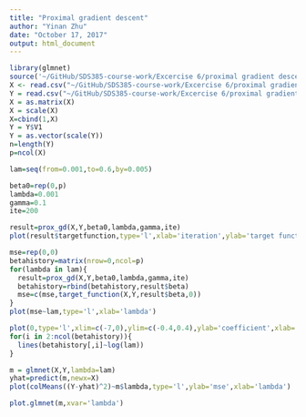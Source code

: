 ```yaml
---
title: "Proximal gradient descent"
author: "Yinan Zhu"
date: "October 17, 2017"
output: html_document
---
```


```r
library(glmnet)
source('~/GitHub/SDS385-course-work/Excercise 6/proximal gradient descent/functions.R')
X <- read.csv("~/GitHub/SDS385-course-work/Excercise 6/proximal gradient descent/diabetesX.csv", header=TRUE)
Y = read.csv("~/GitHub/SDS385-course-work/Excercise 6/proximal gradient descent/diabetesY.csv", header=FALSE)
X = as.matrix(X)
X = scale(X)
X=cbind(1,X)
Y = Y$V1
Y = as.vector(scale(Y))
n=length(Y)
p=ncol(X)
```
```r
lam=seq(from=0.001,to=0.6,by=0.005)
```
```r
beta0=rep(0,p)
lambda=0.001
gamma=0.1
ite=200
```

```r
result=prox_gd(X,Y,beta0,lambda,gamma,ite)
plot(result$targetfunction,type='l',xlab='iteration',ylab='target function')
```


```r
mse=rep(0,0)
betahistory=matrix(nrow=0,ncol=p)
for(lambda in lam){
  result=prox_gd(X,Y,beta0,lambda,gamma,ite)
  betahistory=rbind(betahistory,result$beta)
  mse=c(mse,target_function(X,Y,result$beta,0))
}
plot(mse~lam,type='l',xlab='lambda')
```
```r
plot(0,type='l',xlim=c(-7,0),ylim=c(-0.4,0.4),ylab='coefficient',xlab='log(lambda)')
for(i in 2:ncol(betahistory)){
  lines(betahistory[,i]~log(lam))
}
```

```r
m = glmnet(X,Y,lambda=lam)
yhat=predict(m,newx=X)
plot(colMeans((Y-yhat)^2)~m$lambda,type='l',ylab='mse',xlab='lambda')
```
```r
plot.glmnet(m,xvar='lambda')
```


